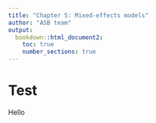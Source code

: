 ```yaml
---
title: "Chapter 5: Mixed-effects models"
author: "ASB team"
output:
  bookdown::html_document2:
    toc: true
    number_sections: true
---
```


# Test 

Hello
